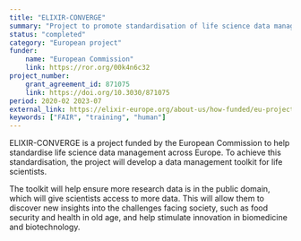 ```yaml
---
title: "ELIXIR-CONVERGE"
summary: "Project to promote standardisation of life science data management across Europe via the creation of a dedicated toolkit and an extensive training program."
status: "completed"
category: "European project"
funder:
    name: "European Commission"
    link: https://ror.org/00k4n6c32
project_number:
    grant_agreement_id: 871075
    link: https://doi.org/10.3030/871075
period: 2020-02 2023-07
external_link: https://elixir-europe.org/about-us/how-funded/eu-projects/converge
keywords: ["FAIR", "training", "human"]
---
```


ELIXIR-CONVERGE is a project funded by the European Commission to help standardise life science data management across Europe. To achieve this standardisation, the project will develop a data management toolkit for life scientists.

The toolkit will help ensure more research data is in the public domain, which will give scientists access to more data. This will allow them to discover new insights into the challenges facing society, such as food security and health in old age, and help stimulate innovation in biomedicine and biotechnology.
